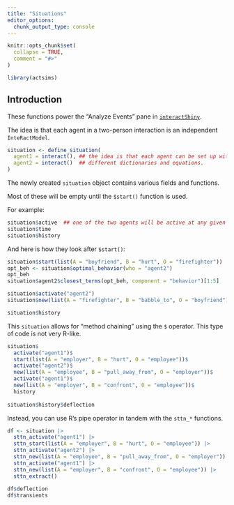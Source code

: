 ```yaml
---
title: "Situations"
editor_options: 
  chunk_output_type: console
---
```


```r
knitr::opts_chunk$set(
  collapse = TRUE,
  comment = "#>"
)
```

```r
library(actsims)
```

## Introduction

These functions power the "Analyze Events" pane in [`interactShiny`](https://acastroaraujo.shinyapps.io/interactShiny/). 

The idea is that each agent in a two-person interaction is an independent `InteRactModel`.

```r
situation <- define_situation(
  agent1 = interact(), ## the idea is that each agent can be set up with
  agent2 = interact()  ## different dictionaries and equations.
)
```

The newly created `situation` object contains various fields and functions. 

Most of these will be empty until the `$start()` function is used. 

For example:

```r
situation$active  ## one of the two agents will be active at any given time
situation$time
situation$history
```

And here is how they look after `$start()`:

```r
situation$start(list(A = "boyfriend", B = "hurt", O = "firefighter"))
opt_beh <- situation$optimal_behavior(who = "agent2")
opt_beh
situation$agent2$closest_terms(opt_beh, component = "behavior")[1:5]

situation$activate("agent2")
situation$new(list(A = "firefighter", B = "babble_to", O = "boyfriend"))

situation$history
```

This `situation` allows for "method chaining" using the `$` operator. This type of code is not very R-like.

```r
situation$
  activate("agent1")$
  start(list(A = "employer", B = "hurt", O = "employee"))$ 
  activate("agent2")$
  new(list(A = "employee", B = "pull_away_from", O = "employer"))$
  activate("agent1")$
  new(list(A = "employer", B = "confront", O = "employee"))$
  history
  
situation$history$deflection
```

Instead, you can use R’s pipe operator in tandem with the `sttn_*` functions.

```r
df <- situation |> 
  sttn_activate("agent1") |> 
  sttn_start(list(A = "employer", B = "hurt", O = "employee")) |> 
  sttn_activate("agent2") |> 
  sttn_new(list(A = "employee", B = "pull_away_from", O = "employer")) |> 
  sttn_activate("agent1") |> 
  sttn_new(list(A = "employer", B = "confront", O = "employee")) |> 
  sttn_extract()
  
df$deflection
df$transients
```




